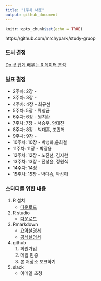 ```yaml
---
title: "1주차 내용"
output: github_document
---
```


```r
knitr::opts_chunk$set(echo = TRUE)
```

https://github.com/mrchypark/study-gruop


### 도서 결정
[Do it! 쉽게 배우는 R 데이터 분석](https://www.kyobobook.co.kr/product/detailViewKor.laf?mallGb=KOR&ejkGb=KOR&barcode=9791187370949)

### 발표 결정

- 2주차: 2장 - 
- 3주차: 3장 - 
- 4주차: 4장 - 최규선
- 5주차: 5장 - 류창균
- 6주차: 6장 - 원치환
- 7주차: 7장 - 서승우, 양대진
- 8주차: 8장 - 박대훈, 조민혁
- 9주차: 9장 - 
- 10주차: 10장 - 박성화,윤희철
- 11주차: 11장 - 박광용
- 12주차: 12장 - 노진선, 김지현
- 13주차: 13장 - 전성윤, 정원식
- 14주차: 14장 - 
- 15주차: 15장 - 박다솜, 박성아

### 스터디를 위한 내용

1. R 설치
    - [다운로드](https://www.r-project.org/)

1. R studio
    - [다운로드](https://www.rstudio.com/)

1. Rmarkdown
    - [요약설명서](https://www.rstudio.com/wp-content/uploads/2016/03/rmarkdown-cheatsheet-2.0.pdf)
    - [공식설명서](http://rmarkdown.rstudio.com/lesson-1.html)
  
1. github
    1. 회원가입
    1. 메일 인증
    1. 본 저장소 포크하기
  
1. slack
    - 이메일 초청
